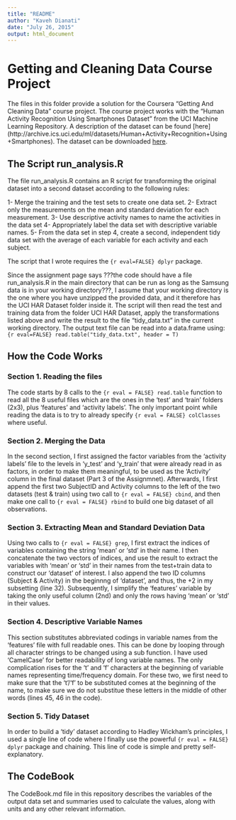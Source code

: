 ```yaml
---
title: "README"
author: "Kaveh Dianati"
date: "July 26, 2015"
output: html_document
---
```

# Getting and Cleaning Data Course Project
The files in this folder provide a solution for the Coursera "Getting And Cleaning Data" course project. The course project works with the "Human Activity Recognition Using Smartphones Dataset" from the UCI Machine Learning Repository. A description of the dataset can be found [here] (http://archive.ics.uci.edu/ml/datasets/Human+Activity+Recognition+Using+Smartphones). The dataset can be downloaded [here](https://d396qusza40orc.cloudfront.net/getdata%2Fprojectfiles%2FUCI%20HAR%20Dataset.zip).

## The Script run_analysis.R

The file run_analysis.R contains an R script for transforming the original dataset into a second dataset according to the following rules:

1- Merge the training and the test sets to create one data set.
2- Extract only the measurements on the mean and standard deviation for each measurement.
3- Use descriptive activity names to name the activities in the data set
4- Appropriately label the data set with descriptive variable names.
5- From the data set in step 4, create a second, independent tidy data set with the average of each variable for each activity and each subject.

The script that I wrote requires the `{r eval=FALSE} dplyr` package.

Since the assignment page says ???the code should have a file run\_analysis.R in the main directory that can be run as long as the Samsung data is in your working directory???, I assume that your working directory is the one where you have unzipped the provided data, and it therefore has the UCI HAR Dataset folder inside it. The script will then read the test and training data from the folder UCI HAR Dataset, apply the transformations listed above and write the result to the file "tidy\_data.txt" in the current working directory. The output text file can be read into a data.frame using: `{r eval=FALSE} read.table("tidy_data.txt", header = T)` 

## How the Code Works

### Section 1. Reading the files
The code starts by 8 calls to the `{r eval = FALSE} read.table` function to read
all the 8 useful files which are the ones in the 'test' and 'train' folders (2x3),
plus 'features' and 'activity labels'. The only important point while reading the data
is to try to already specify `{r eval = FALSE} colClasses` where useful.

### Section 2. Merging the Data
In the second section, I first assigned the factor variables from the 'activity labels'
file to the levels in 'y\_test' and 'y_train' that were already read in as factors, in order to make them meaningful, to be used as the 'Activity' column in the final dataset (Part 3 of the Assignmnet).
Afterwards, I first append the first two SubjectID and Activity columns to the left of the two datasets (test & train) using two call to `{r eval = FALSE} cbind`, and then make one call to `{r eval = FALSE} rbind` to build one big dataset of all observations.

### Section 3. Extracting Mean and Standard Deviation Data
Using two calls to `{r eval = FALSE} grep`, I first extract the indices of variables containing the string 'mean' or 'std' in their name. I then concatenate the two vectors of indices, and use the result to extract the variables with 'mean' or 'std' in their names from the test+train data to construct our 'dataset' of interest. I also append the two ID columns (Subject & Activity) in the beginnng of 'dataset', and thus, the +2 in my subsetting (line 32).
Subsequently, I simplify the 'features' variable by taking the only useful column (2nd)  and only the rows  having 'mean' or 'std' in their values.

### Section 4. Descriptive Variable Names
This section substitutes abbreviated codings in variable names from the 'features' file with full readable ones. This can be done by looping through all character strings to be changed using a sub function. I have used 'CamelCase' for better readability of long variable names.
The only complication rises for the 't' and 'f' characters at the beginning of variable names representing time/frequency domain. For these two, we first need to make sure that the 't'/'f' to be substituted comes at the beginning of the name, to make sure we do not substitue these letters in the middle of other words (lines 45, 46 in the code). 

### Section 5. Tidy Dataset

In order to build a 'tidy' dataset according to Hadley Wickham's principles, I used a single line of code where I finally use the powerful `{r eval = FALSE} dplyr` package and chaining. This line of code is simple and pretty self-explanatory.

## The CodeBook

The CodeBook.md file in this repository  describes the variables of the output data set and summaries used to calculate the values, along with units and any other relevant information.
